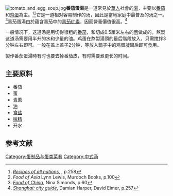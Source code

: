 {{Infobox prepared food
| name             = 番茄蛋湯
| image            = Tomato and egg soup2.jpg
| image_size       = 250px
| caption          = 
| alternate_name   = 
| country          = 
| region           = 
| creator          = 
| course           = 
| type             = [[汤|汤]]
| served           = 
| main_ingredient  = [[番茄|番茄]]、[[蛋|蛋]]、[[青蔥|青蔥]]、開水
| variations       = 
| calories         = 
| other            = 
}}
[[File:tomato_and_egg_soup.jpg|thumb]]'''番茄蛋湯'''是一道常見於[[華人|華人]]社會的[[湯|湯]]，主要以[[番茄|番茄]]和[[鸡蛋|鸡蛋]]為主。<ref>[https://books.google.com/books?id=Bh1BAAAAYAAJ ''Recipes of all nations''], {{link-en|Countess Morphy}}, p.258</ref><ref>''Food of Asia'' Lynn Lewis, Murdoch Books, p.100</ref>它是一道相对容易制作的汤，因此是當地家庭中最普及的汤之一。<ref>[https://books.google.com/books?id=-9XWQrpbLAgC ''Food of China''], Nina Simonds, p.60</ref>番茄蛋湯由於蘊含番茄中的[[番茄紅素|番茄红素]]，因而營養價值很高。<ref>[https://books.google.com/books?id=C8OD3TZgqioC&pg=PA257 ''Shanghai: city guide''], Damian Harper, David Eimer, p.257</ref>

一般情况下，这道汤是用切得很粗的[[番茄|番茄]]，和切成0.5厘米左右的[[葱|葱]]做成的。熬製这道汤需要用半升的水和少量的油。鸡蛋在熬製湯頭的最后階段放入，只需搅拌3分钟左右即可。一般在盖上盖子2分钟，等放入鍋子中的鸡蛋凝固后即可食用。

製作番茄蛋湯時有时也要去掉番茄皮，有时需要煮更长的时间。

== 主要原料 ==

* 番茄 
* 蛋 
* [[青蔥|青蔥]] 
* [[油|油]] 
* [[食盐|食盐]] 
* [[味精|味精]] 
* 开水 

== 参考文献 ==
{{Reflist}}

[[Category:蛋制品与蛋类菜肴|Category:蛋制品与蛋类菜肴]]
[[Category:中式汤|Category:中式汤]]